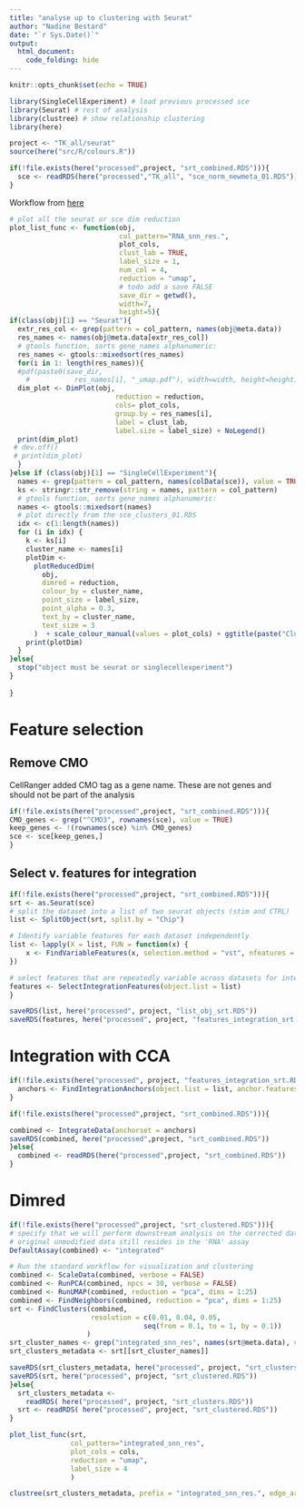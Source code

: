 ```yaml
---
title: "analyse up to clustering with Seurat"
author: "Nadine Bestard"
date: "`r Sys.Date()`"
output: 
  html_document:
    code_folding: hide
---
```


```r
knitr::opts_chunk$set(echo = TRUE)
```

```r
library(SingleCellExperiment) # load previous processed sce
library(Seurat) # rest of analysis
library(clustree) # show relationship clustering
library(here)
```

```r
project <- "TK_all/seurat"
source(here("src/R/colours.R"))
```

```r
if(!file.exists(here("processed",project, "srt_combined.RDS"))){
  sce <- readRDS(here("processed","TK_all", "sce_norm_newmeta_01.RDS"))
}
```
Workflow from [here](https://satijalab.org/seurat/articles/integration_introduction.html#introduction-to-scrna-seq-integration-1)

```r
# plot all the seurat or sce dim reduction
plot_list_func <- function(obj,
                           col_pattern="RNA_snn_res.", 
                           plot_cols, 
                           clust_lab = TRUE,
                           label_size = 1,
                           num_col = 4,
                           reduction = "umap",
                           # todo add a save FALSE
                           save_dir = getwd(),
                           width=7,
                           height=5){
if(class(obj)[1] == "Seurat"){
  extr_res_col <- grep(pattern = col_pattern, names(obj@meta.data))
  res_names <- names(obj@meta.data[extr_res_col])
  # gtools function, sorts gene_names alphanumeric:
  res_names <- gtools::mixedsort(res_names) 
  for(i in 1: length(res_names)){
  #pdf(paste0(save_dir, 
    #           res_names[i], "_umap.pdf"), width=width, height=height)
  dim_plot <- DimPlot(obj, 
                          reduction = reduction, 
                          cols= plot_cols,
                          group.by = res_names[i],
                          label = clust_lab,
                          label.size = label_size) + NoLegend()
  print(dim_plot)
 # dev.off()
 # print(dim_plot)
  }
}else if (class(obj)[1] == "SingleCellExperiment"){
  names <- grep(pattern = col_pattern, names(colData(sce)), value = TRUE)
  ks <- stringr::str_remove(string = names, pattern = col_pattern)
  # gtools function, sorts gene_names alphanumeric:
  names <- gtools::mixedsort(names) 
  # plot directly from the sce_clusters_01.RDS
  idx <- c(1:length(names))
  for (i in idx) {
    k <- ks[i]
    cluster_name <- names[i]
    plotDim <-
      plotReducedDim(
        obj,
        dimred = reduction,
        colour_by = cluster_name,
        point_size = label_size,
        point_alpha = 0.3,
        text_by = cluster_name,
        text_size = 3
      )  + scale_colour_manual(values = plot_cols) + ggtitle(paste("Clustering with resolution/k =", k))
    print(plotDim)
  }
}else{
  stop("object must be seurat or singlecellexperiment")
}
  
}

```

# Feature selection

## Remove CMO

CellRanger added CMO tag as a gene name. These are not genes and should not be part of the analysis

```r
if(!file.exists(here("processed",project, "srt_combined.RDS"))){
CMO_genes <- grep("^CMO3", rownames(sce), value = TRUE)
keep_genes <- !(rownames(sce) %in% CMO_genes)
sce <- sce[keep_genes,]
}
```

## Select v. features for integration

```r
if(!file.exists(here("processed",project, "srt_combined.RDS"))){
srt <- as.Seurat(sce)
# split the dataset into a list of two seurat objects (stim and CTRL)
list <- SplitObject(srt, split.by = "Chip")

# Identify variable features for each dataset independently
list <- lapply(X = list, FUN = function(x) {
    x <- FindVariableFeatures(x, selection.method = "vst", nfeatures = 2000)
})

# select features that are repeatedly variable across datasets for integration
features <- SelectIntegrationFeatures(object.list = list)
}
```

```r
saveRDS(list, here("processed", project, "list_obj_srt.RDS"))
saveRDS(features, here("processed", project, "features_integration_srt.RDS"))
```

# Integration with CCA
```r
if(!file.exists(here("processed", project, "features_integration_srt.RDS"))){
  anchors <- FindIntegrationAnchors(object.list = list, anchor.features = features)
}
```

```r
if(!file.exists(here("processed",project, "srt_combined.RDS"))){

combined <- IntegrateData(anchorset = anchors)
saveRDS(combined, here("processed",project, "srt_combined.RDS")) 
}else{
  combined <- readRDS(here("processed",project, "srt_combined.RDS"))
}
```
# Dimred
```r
if(!file.exists(here("processed",project, "srt_clustered.RDS"))){
# specify that we will perform downstream analysis on the corrected data note that the
# original unmodified data still resides in the 'RNA' assay
DefaultAssay(combined) <- "integrated"

# Run the standard workflow for visualization and clustering
combined <- ScaleData(combined, verbose = FALSE)
combined <- RunPCA(combined, npcs = 30, verbose = FALSE)
combined <- RunUMAP(combined, reduction = "pca", dims = 1:25)
combined <- FindNeighbors(combined, reduction = "pca", dims = 1:25)
srt <- FindClusters(combined, 
                    resolution = c(0.01, 0.04, 0.05, 
                                 seq(from = 0.1, to = 1, by = 0.1))
                   )
srt_cluster_names <- grep("integrated_snn_res", names(srt@meta.data), value = TRUE)
srt_clusters_metadata <- srt[[srt_cluster_names]]

saveRDS(srt_clusters_metadata, here("processed", project, "srt_clusters.RDS"))
saveRDS(srt, here("processed", project, "srt_clustered.RDS"))
}else{
  srt_clusters_metadata <-
    readRDS( here("processed", project, "srt_clusters.RDS"))
  srt <- readRDS( here("processed", project, "srt_clustered.RDS"))
}

plot_list_func(srt, 
               col_pattern="integrated_snn_res", 
               plot_cols = cols,
               reduction = "umap", 
               label_size = 4 
               )
```


```r
clustree(srt_clusters_metadata, prefix = "integrated_snn_res.", edge_arrow = FALSE)
```

